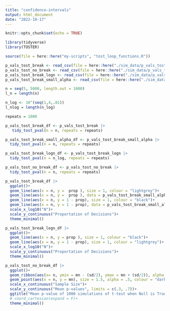```yaml
---
title: "confidence-intervals"
output: html_document
date: "2022-10-17"
---
```


```r
knitr::opts_chunk$set(echo = TRUE)
```

```r
library(tidyverse)
library(TOSTER)

source(file = here::here("my-scripts", "tost_loop_functions.R"))
```

```r
p_vals_tost_break <- read_csv(file = here::here("./sim_data/p_vals_tost_break.csv"))
p_vals_tost_no_break <- read_csv(file = here::here("./sim_data/p_vals_tost_no_break.csv"))
p_vals_tost_break_logn <- read_csv(file = here::here("./sim_data/p_vals_tost_break_logn.csv"))
p_vals_tost_break_small_alpha <- read_csv(file = here::here("./sim_data/p_vals_tost_break_small_alpha.csv"))
```

```r
n = seq(5, 5000, length.out = 1000)
l_n = length(n)

n_log <- 10^(seq(1,4,.01))
l_nlog = length(n_log)

repeats = 1000

p_vals_tost_break_df <- p_vals_tost_break |> 
   tidy_tost_pval(n = n, repeats = repeats)

p_vals_tost_break_small_alpha_df <- p_vals_tost_break_small_alpha |> 
  tidy_tost_pval(n = n, repeats = repeats)

p_vals_tost_break_logn_df <- p_vals_tost_break_logn |> 
  tidy_tost_pval(n = n_log, repeats = repeats)

p_vals_tost_no_break_df <- p_vals_tost_no_break |> 
  tidy_tost_pval(n = n, repeats = repeats)
```

```r

p_vals_tost_break_df |> 
  ggplot()+
  geom_line(aes(x = n, y =  prop ), size = 1, colour = "lightgrey")+
  geom_line(aes(x = n, y =  prop ), data = p_vals_tost_break_small_alpha_df, size = 1, colour = "skyblue")+
  geom_line(aes(x = n, y = 1 - prop), size = 1, colour = "black")+
  geom_line(aes(x = n, y = 1 - prop), data = p_vals_tost_break_small_alpha_df, size = 1, colour = "deepskyblue4")+
  scale_x_log10("N")+
  scale_y_continuous("Proportation of Decisions")+
  theme_minimal()
```
```r
p_vals_tost_break_logn_df |> 
  ggplot()+
  geom_line(aes(x = n, y = prop ), size = 1, colour = "black")+
  geom_line(aes(x = n, y = 1 - prop), size = 1, colour = "lightgrey")+
  scale_x_log10("N")+
  scale_y_continuous("Proportation of Decisions")+
  theme_minimal()
```

```r
p_vals_tost_no_break_df |> 
  ggplot()+
  geom_ribbon(aes(x= n, ymin = mn - (sd/2), ymax = mn + (sd/2)), alpha = .4, fill = "lightblue")+
  geom_point(aes(x = n, y = mn), size = 1.5, alpha = .5, colour = "darkblue")+
  scale_x_continuous("Sample Size")+
  scale_y_continuous("Mean p-values", limits = c(.3, .7))+
  ggtitle("Mean p-value of 1000 simulations of t-test when Null is True, at various sample sizes")+
  # coord_cartesian(expand = F)+
  theme_minimal()
```